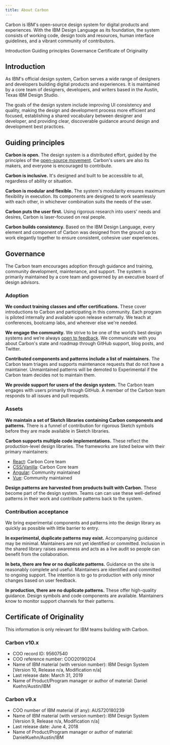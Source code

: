 ```yaml
---
title: About Carbon
---
```


<PageDescription>

Carbon is IBM's open-source design system for digital products and experiences. With the IBM Design Language as its foundation, the system consists of working code, design tools and resources, human interface guidelines, and a vibrant community of contributors.

</PageDescription>

<AnchorLinks>

<AnchorLink>Introduction</AnchorLink>
<AnchorLink>Guiding principles</AnchorLink>
<AnchorLink>Governance</AnchorLink>
<AnchorLink>Certificate of Originality</AnchorLink>

</AnchorLinks>

## Introduction

As IBM's official design system, Carbon serves a wide range of designers and developers building digital products and experiences. It is maintained by a core team of designers, developers, and writers based in the Austin, Texas IBM Design Studio.

The goals of the design system include improving UI consistency and quality, making the design and development process more efficient and focused, establishing a shared vocabulary between designer and developer, and providing clear, discoverable guidance around design and development best practices.

## Guiding principles

**Carbon is open.** The design system is a distributed effort, guided by the principles of the [open-source movement](https://en.wikipedia.org/wiki/Open-source-software_movement). Carbon's users are also its makers, and everyone is encouraged to contribute.

**Carbon is inclusive.** It's designed and built to be accessible to all, regardless of ability or situation.

**Carbon is modular and flexible.** The system's modularity ensures maximum flexibility in execution. Its components are designed to work seamlessly with each other, in whichever combination suits the needs of the user.

**Carbon puts the user first.** Using rigorous research into users' needs and desires, Carbon is laser-focused on real people.

**Carbon builds consistency.** Based on the IBM Design Language, every element and component of Carbon was designed from the ground up to work elegantly together to ensure consistent, cohesive user experiences.

## Governance

The Carbon team encourages adoption through guidance and training, community development, maintenance, and support. The system is primarily maintained by a core team and governed by an executive board of design advisors.

### Adoption

**We conduct training classes and offer certifications.** These cover introductions to Carbon and participating in this community. Each program is piloted internally and available upon release externally. We teach at conferences, bootcamp labs, and wherever else we're needed.

**We engage the community.** We strive to be one of the world’s best design systems and we’re always [open to feedback](https://github.com/carbon-design-system/carbon-website/issues/new?assignees=&labels=feedback&template=feedback.md&title=). We communicate with you about Carbon's state and roadmap through GitHub support, blog posts, and Twitter.

**Contributed components and patterns include a list of maintainers.** The Carbon team triages and supports maintenance requests that do not have a maintainer. Unmaintained patterns will be demoted to Experimental if the Carbon team decides not to maintain them.

**We provide support for users of the design system.** The Carbon team engages with users primarily through GitHub. A member of the Carbon team responds to all issues and pull requests.

### Assets

**We maintain a set of Sketch libraries containing Carbon components and patterns.** There is a funnel of contribution for rigorous Sketch symbols before they are made available in Sketch libraries.

**Carbon supports multiple code implementations.** These reflect the production-level design libraries. The frameworks are listed below with their primary maintainers:

- [React](https://github.com/carbon-design-system/carbon): Carbon Core team
- [CSS/Vanilla](https://github.com/carbon-design-system/carbon): Carbon Core team
- [Angular](https://angular.carbondesignsystem.com/): Community maintained
- [Vue](https://github.com/carbon-design-system/carbon-components-vue): Community maintained

**Design patterns are harvested from products built with Carbon.** These become part of the design system. Teams can can use these well-defined patterns in their work and contribute patterns back to the system.

### Contribution acceptance

We bring experimental components and patterns into the design library as quickly as possible with little barrier to entry.

**In experimental, duplicate patterns may exist.** Accompanying guidance may be minimal. Maintainers are not yet identified or committed. Inclusion in the shared library raises awareness and acts as a live audit so people can benefit from the collaboration.

**In beta, there are few or no duplicate patterns.** Guidance on the site is reasonably complete and useful. Maintainers are identified and committed to ongoing support. The intention is to go to production with only minor changes based on user feedback.

**In production, there are no duplicate patterns.** These offer high-quality guidance. Design symbols and code components are available. Maintainers know to monitor support channels for their patterns.

## Certificate of Originality

This information is only relevant for IBM teams building with Carbon.

### Carbon v10.x

- COO record ID: 95607540
- COO reference number: COO20190204
- Name of IBM material (with version number): IBM Design System [Version 10, Release n/a, Modification n/a]
- Last release date: March 31, 2019
- Name of Product/Program manager or author of material: Daniel Kuehn/Austin/IBM

### Carbon v9.x

- COO number of IBM material (if any): AUS720180239
- Name of IBM material (with version number): IBM Design System [Version 9, Release n/a, Modification n/a]
- Last release date: June 4, 2018
- Name of Product/Program manager or author of material: DanielKuehn/Austin/IBM